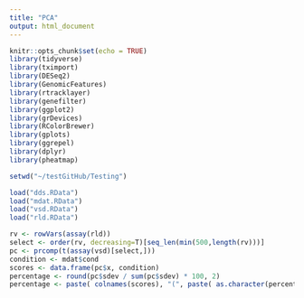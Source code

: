 ```yaml
---
title: "PCA"
output: html_document
---
```


```r
knitr::opts_chunk$set(echo = TRUE)
library(tidyverse)
library(tximport)
library(DESeq2)
library(GenomicFeatures)
library(rtracklayer)
library(genefilter)
library(ggplot2)
library(grDevices)
library(RColorBrewer)
library(gplots)
library(ggrepel)
library(dplyr)
library(pheatmap)

```

```r

setwd("~/testGitHub/Testing")

load("dds.RData")
load("mdat.RData")
load("vsd.RData")
load("rld.RData")

rv <- rowVars(assay(rld))
select <- order(rv, decreasing=T)[seq_len(min(500,length(rv)))]
pc <- prcomp(t(assay(vsd)[select,]))
condition <- mdat$cond
scores <- data.frame(pc$x, condition)
percentage <- round(pc$sdev / sum(pc$sdev) * 100, 2)
percentage <- paste( colnames(scores), "(", paste( as.character(percentage), "%", ")", sep="") )
```